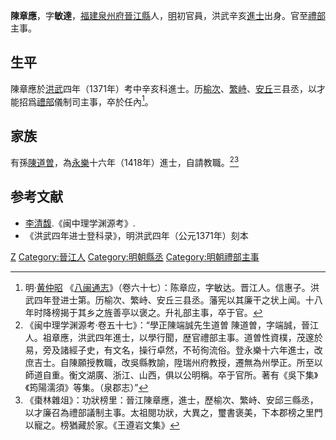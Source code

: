 {{明清人物信息框
| 姓名 = 陳章應
| 原名 =
| 圖片名稱 = 
| 圖片大小 = 220px
| 圖片說明 = 
| 最高職務 = 禮部儀制司主事 
| 最高散阶 =
| 國家 = 大明
| 爵位 =
| 籍貫 = [[福建|福建]][[泉州府|泉州府]][[晉江縣|晉江縣]]
| 族裔 = 漢族
| 旗籍 = 
| 字號 = 字敏達
| 室名 = 
| 諡號 = 
| 出生日期 = 生年不詳
| 出生地點 = 
| 逝世日期 = 卒年不詳
| 逝世地點 = 
| 墓葬 =
| 配偶 =
| 親屬 = 孫 [[陳道曽|陳道曽]]
| 出身 = 
*洪武四年（1371年）辛亥科同進士出身
| 經歷 = 
| 著作 =
}}

'''陳章應'''，字'''敏達'''，[[福建|福建]][[泉州府|泉州府]][[晉江縣|晉江縣]]人，[[明|明]]初官員，洪武辛亥[[進士|進士]]出身。官至[[禮部|禮部]]主事。

==生平==
陳章應於[[洪武|洪武]]四年（1371年）考中辛亥科進士。历[[榆次|榆次]]、[[繁峙|繁峙]]、[[安丘|安丘]]三县丞，以才能招爲[[禮部|禮部]]儀制司主事，卒於任內<ref>明·[[黄仲昭|黄仲昭]] 《[[八闽通志|八闽通志]]》（卷六十七）：陈章应，字敏达。晋江人。信惠子。洪武四年登进士第。历榆次、繁峙、安丘三县丞。藩宪以其廉干之状上闻。十八年时降榜揭于其乡之旌善亭以褒之。升礼部主事，卒于官。</ref>。

== 家族 ==
有孫[[陳道曽|陳道曽]]，為[[永乐_(明)|永樂]]十六年（1418年）進士，自請教職。<ref>《闽中理学渊源考·卷五十七》：“學正陳端誠先生道曽 陳道曽，字端誠，晉江人。祖章應，洪武四年進士，以學行聞，歴官禮部主事。道曽性資樸，茂邃於易，旁及諸經子史，有文名，操行卓然，不茍徇流俗。登永樂十六年進士，改庶吉士。自陳願授教職，改吳縣教諭，陞瑞州府教授，遷無為州學正。所至以師道自重。衡文湖廣、浙江、山西，俱以公明稱。卒于官所。著有《吳下集》《筠陽濡須》等集。（泉郡志）”</ref><ref>《棗林雜俎》：功狀榜里：晉江陳章應，進士，歷榆次、繁峙、安邱三縣丞，以才廉召為禮部議制主事。太祖閱功狀，大異之，璽書褒美，下本郡榜之里門以寵之。榜猶藏於家。《王遵岩文集》</ref>

==参考文献==
{{wikisource|闽中理学渊源考/卷五十七}}
{{reflist}}
*[[李清馥|李清馥]].《闽中理学渊源考》.
* 《洪武四年进士登科录》，明洪武四年（公元1371年）刻本

{{洪武四年辛亥科殿試金榜}}

{{Authority control}}

{{DEFAULTSORT:Chen陳}}
[[Category:陳姓|Z]]
[[Category:晉江人|Category:晉江人]]
[[Category:明朝縣丞|Category:明朝縣丞]]
[[Category:明朝禮部主事|Category:明朝禮部主事]]


{{明朝人物小作品}}